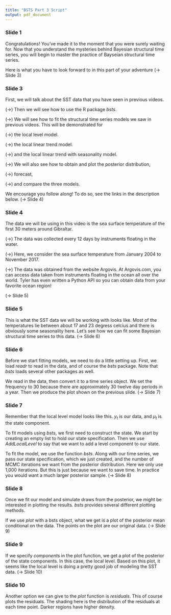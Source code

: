 ```yaml
---
title: "BSTS Part 3 Script"
output: pdf_document
---
```


### Slide 1

Congratulations! You've made it to the moment that you were surely waiting for. Now that you understand the mysteries behind Bayesian structural time series, you will begin to master the practice of Bayseian structural time series.

Here is what you have to look forward to in this part of your adventure (-> Slide 3)

### Slide 3

First, we will talk about the SST data that you have seen in previous videos.

(->) Then we will see how to use the R package *bsts*.

(->) We will see how to fit the structural time series models we saw in previous videos. This will be demonstrated for

(->) the local level model.

(->) the local linear trend model.

(->) and the local linear trend with seasonality model.


(->) We will also see how to obtain and plot the posterior distribution,

(->) forecast,

(->) and compare the three models.

We encourage you follow along! To do so, see the links in the description below. (-> Slide 4)

### Slide 4

The data we will be using in this video is the sea surface temperature of the first 30 meters around Gibraltar.

(->) The data was collected every 12 days by instruments floating in the water.

(->) Here, we consider the sea surface temperature from January 2004 to November 2017.

(->) The data was obtained from the website Argovis. At Argovis.com, you can access data taken from instruments floating in the ocean all over the world. Tyler has even written a Python API so you can obtain data from your favorite ocean region!

(-> Slide 5)

### Slide 5

This is what the SST data we will be working with looks like. Most of the temperatures lie between about 17 and 23 degress celcius and there is obviously some seasonality here. Let's see how we can fit some Bayesian structural time series to this data. (-> Slide 6)

### Slide 6

Before we start fitting models, we need to do a little setting up. First, we load *readr* to read in the data, and of course the *bsts* package. Note that *bsts* loads several other packages as well.

We read in the data, then convert it to a time series object. We set the frequency to 30 because there are approximately 30 twelve day periods in a year. Then we produce the plot shown on the previous slide. (-> Slide 7)


### Slide 7

Remember that the local level model looks like this. $y_t$ is our data, and $\mu_t$ is the state component.

To fit models using *bsts*, we first need to construct the state. We start by creating an empty list to hold our state specification. Then we use *AddLocalLevel* to say that we want to add a level component to our state.

To fit the model, we use the function *bsts*. Along with our time series, we pass our state specification, which we just created, and the number of MCMC iterations we want from the posterior distribution. Here we only use 1,000 iterations. But this is just because we want to save time. In practice you would want a much larger posterior sample.
(-> Slide 8)

### Slide 8

Once we fit our model and simulate draws from the posterior, we might be interested in plotting the results. *bsts* provides several different plotting methods. 

If we use *plot* with a bsts object, what we get is a plot of the posterior mean conditional on the data. The points on the plot are our original data.
(-> Slide 9)

### Slide 9

If we specify *components* in the plot function, we get a plot of the posterior of the state components. In this case, the local level. Based on this plot, it seems like the local level is doing a pretty good job of modeling the SST data. (-> Slide 10)

### Slide 10

Another option we can give to the *plot* function is *residuals*. This of course plots the residuals. The shading here is the distribution of the residuals at each time point. Darker regions have higher density.












